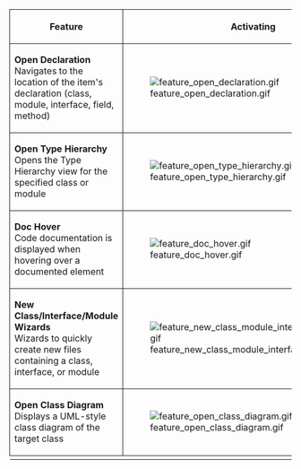 {| style="border-collapse: separate; border-spacing: 0; border-width: 1px; border-style: solid; border-color: #000; padding: 0"
|-
! style="border-style: solid; border-width: 1px" | Feature
! style="border-style: solid; border-width: 1px" | Activating 
! style="border-style: solid; border-width: 1px" | Shortcut 
|-
| style="border-style: solid; border-width: 1px" | <b>Open Declaration</b> <br/> Navigates to the location of the item's declaration (class, module, interface, field, method)
| style="border-style: solid; border-width: 1px" | [[Image:feature_open_declaration.gif]] 
| style="border-style: solid; border-width: 1px" | F3
|-
| style="border-style: solid; border-width: 1px" | <b>Open Type Hierarchy</b> <br/> Opens the Type Hierarchy view for the specified class or module
| style="border-style: solid; border-width: 1px" | [[Image:feature_open_type_hierarchy.gif]] 
| style="border-style: solid; border-width: 1px" | F4
|-
| style="border-style: solid; border-width: 1px" | <b>Doc Hover</b> <br/> Code documentation is displayed when hovering over a documented element
| style="border-style: solid; border-width: 1px" | [[Image:feature_doc_hover.gif]] 
| style="border-style: solid; border-width: 1px" | ''None''
|-
| style="border-style: solid; border-width: 1px" | <b>New Class/Interface/Module Wizards</b> <br/> Wizards to quickly create new files containing a class, interface, or module
| style="border-style: solid; border-width: 1px" | [[Image:feature_new_class_module_interface_wizards.gif]] 
| style="border-style: solid; border-width: 1px" | ''None''
|-
| style="border-style: solid; border-width: 1px" | <b>Open Class Diagram</b> <br/> Displays a UML-style class diagram of the target class
| style="border-style: solid; border-width: 1px" | [[Image:feature_open_class_diagram.gif]] 
| style="border-style: solid; border-width: 1px" | ''None''
|-
|}


